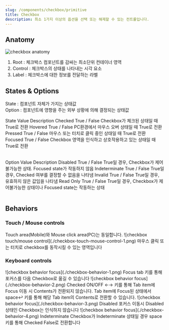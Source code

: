 ```yaml
---
slug: /components/checkbox/primitive
title: Checkbox
description: 최소 1가지 이상의 옵션을 선택 또는 해제할 수 있는 컨트롤입니다.
---
```


## Anatomy

![checkbox anatomy](./checkbox-anatomy.png)

1. Root : 체크박스 컴포넌트를 감싸는 최소단위 컨테이너 영역
2. Control : 체크박스의 상태를 나타내는 시각 요소
3. Label : 체크박스에 대한 정보를 전달하는 라벨

## States & Options

State : 컴포넌트 자체가 가지는 상태값<br />
Option : 컴포넌트에 영향을 주는 외부 상황에 의해 결정되는 상태값

<Table>
	<TableHead>
		<TableRow>
			<TableData>State</TableData>
			<TableData>Value</TableData>
			<TableData>Description</TableData>
		</TableRow>
	</TableHead>
	<TableBody>
		<TableRow>
			<TableData>Checked</TableData>
			<TableData>True / False</TableData>
			<TableData>Checkbox가 체크된 상태일 때 True로 전환</TableData>
		</TableRow>
		<TableRow>
			<TableData>Hovered</TableData>
			<TableData>True / False</TableData>
			<TableData>PC환경에서 마우스 오버 상태일 때 True로 전환</TableData>
		</TableRow>
		<TableRow>
			<TableData>Pressed</TableData>
			<TableData>True / False</TableData>
			<TableData>마우스 또는 터치로 클릭 중인 상태일 때 True로 전환</TableData>
		</TableRow>
		<TableRow>
			<TableData>Focused</TableData>
			<TableData>True / False</TableData>
			<TableData>Checkbox 영역을 인식하고 상호작용하고 있는 상태일 때 True로 전환</TableData>
		</TableRow>
	</TableBody>
</Table>

<Table>
	<TableHead>
		<TableRow>
			<TableData>Option</TableData>
			<TableData>Value</TableData>
			<TableData>Description</TableData>
		</TableRow>
	</TableHead>
	<TableBody>
		<TableRow>
			<TableData>Disabled</TableData>
			<TableData>True / False</TableData>
			<TableData>True일 경우, Checkbox가 제어불가능한 상태. Focused state가 작동하지 않음</TableData>
		</TableRow>
		<TableRow>
			<TableData>Indeterminate</TableData>
			<TableData>True / False</TableData>
			<TableData>True일 경우, Checked 여부를 결정할 수 없음을 나타냄</TableData>
		</TableRow>
		<TableRow>
			<TableData>Invalid</TableData>
			<TableData>True / False</TableData>
			<TableData>True일 경우, 유효하지 않은 값임을 나타냄</TableData>
		</TableRow>
		<TableRow>
			<TableData>Read Only</TableData>
			<TableData>True / False</TableData>
			<TableData>True일 경우, Checkbox가 제어불가능한 상태이나 Focused state는 작동하는 상태</TableData>
		</TableRow>
	</TableBody>
</Table>

## Behaviors

### Touch / Mouse controls

<CardCaption>
Touch area(Mobile)와 Mouse click area(PC)는 동일합니다.
</CardCaption>

<FullCard>
	<FullCardImageCell>
		![checkbox touch/mouse control](./checkbox-touch-mouse-control-1.png)
	</FullCardImageCell>
	<FullCardDescription>
		마우스 클릭 또는 터치로 checkbox를 동작시킬 수 있는 영역입니다
	</FullCardDescription>
</FullCard>


### Keyboard controls

<HalfCard>
	<HalfCardImageCell>
		![checkbox behavior focus](./checkbox-behavior-1.png)
	</HalfCardImageCell>
	<HalfCardDescriptionCell>
		<HalfCardDescriptionTitle>Focus</HalfCardDescriptionTitle>
		<HalfCardDescription>
			<Keyboard>tab</Keyboard> 키를 통해 포커스를 다음 Checkbox로 옮길 수 있습니다
		</HalfCardDescription>
	</HalfCardDescriptionCell>
</HalfCard>

<HalfCard>
	<HalfCardImageCell>
		![checkbox behavior focus](./checkbox-behavior-2.png)
	</HalfCardImageCell>
	<HalfCardDescriptionCell>
		<HalfCardDescriptionTitle>Checked ON/OFF</HalfCardDescriptionTitle>
		<HalfCardDescription>
			<Keyboard>←</Keyboard><Keyboard>→</Keyboard> 키를 통해 Tab item에 Focus 이동 시
			Contents가 전환되지 않습니다. Tab item에 Focus된
			상태에서 <Keyboard>space</Keyboard><Keyboard>↩</Keyboard> 키를 통해 해당 Tab item의
			Contents로 전환할 수 있습니다.
		</HalfCardDescription>
	</HalfCardDescriptionCell>
</HalfCard>

<HalfCard>
	<HalfCardImageCell>
		![checkbox behavior focus](./checkbox-behavior-3.png)
	</HalfCardImageCell>
	<HalfCardDescriptionCell>
		<HalfCardDescriptionTitle>Disabled</HalfCardDescriptionTitle>
		<HalfCardDescription>
			포커스 이동시 Disabled상태인 Checkbox는 인식하지 않습니다
		</HalfCardDescription>
	</HalfCardDescriptionCell>
</HalfCard>

<HalfCard>
	<HalfCardImageCell>
		![checkbox behavior focus](./checkbox-behavior-4.png)
	</HalfCardImageCell>
	<HalfCardDescriptionCell>
		<HalfCardDescriptionTitle>Indeterminate</HalfCardDescriptionTitle>
		<HalfCardDescription>
			Checkbox가 Indeterminate 상태일 경우
			<Keyboard>space</Keyboard> 키를 통해 Checked False로 전환합니다
		</HalfCardDescription>
	</HalfCardDescriptionCell>
</HalfCard>
